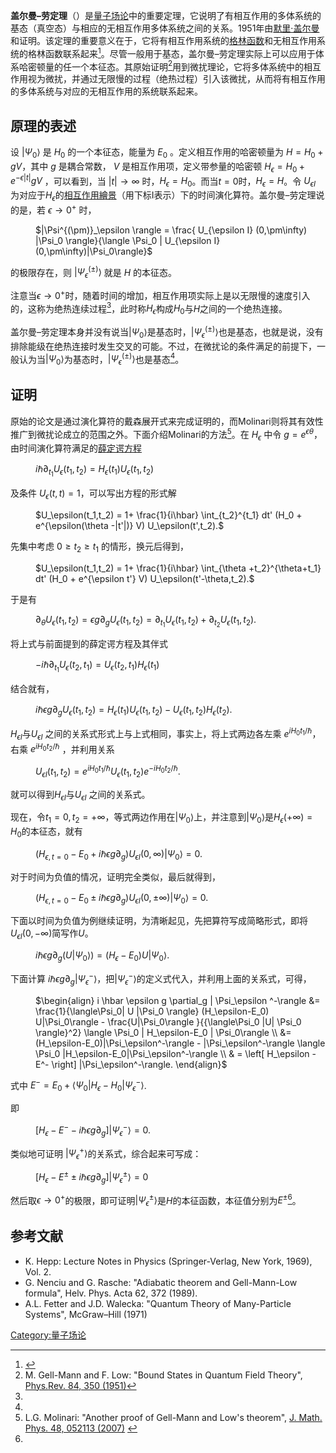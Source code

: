 {{orphan|time=2015-07-05T02:48:23+00:00}}
{{NoteTA|G1=物理學}}
'''盖尔曼–劳定理'''（{{lang-en|'''Gell-Mann and Low theorem'''}}）是[[量子场论|量子场论]]中的重要定理，它说明了有相互作用的多体系统的基态（真空态）与相应的无相互作用多体系统之间的关系。1951年由[[默里·盖尔曼|默里·盖尔曼]]和{{le|弗朗西斯·劳|Francis E. Low}}证明。该定理的重要意义在于，它将有相互作用系统的[[格林函数|格林函数]]和无相互作用系统的格林函数联系起来<ref name="condensed">{{cite book|title=凝聚态量子理论|author=尹道乐，尹澜|isbn=9787301161609|chapter=2}}</ref>。尽管一般用于基态，盖尔曼–劳定理实际上可以应用于体系哈密顿量的任一个本征态。其原始证明<ref name="gl">M. Gell-Mann and F. Low: "Bound States in Quantum Field Theory", [http://link.aps.org/doi/10.1103/PhysRev.84.350 Phys. ][http://link.aps.org/doi/10.1103/PhysRev.84.350 Rev. 84, 350 (1951)]</ref>用到微扰理论，它将多体系统中的相互作用视为微扰，并通过无限慢的过程（绝热过程）引入该微扰，从而将有相互作用的多体系统与对应的无相互作用的系统联系起来。

== 原理的表述 ==
设 <math>|\Psi_0\rangle</math> 是 <math>H_0</math> 的一个本征态，能量为 <math>E_0</math> 。定义相互作用的哈密顿量为 <math>H=H_0 + gV</math>，其中 <math>g</math> 是耦合常数， <math>V</math> 是相互作用项，定义带参量的哈密顿 <math>H_\epsilon=H_0 + e^{-\epsilon |t|}gV</math> ，可以看到，当 <math>|t|\rightarrow\infty</math> 时，<math>H_\epsilon=H_0</math>。而当<math>t=0</math>时，<math>H_\epsilon=H</math>。令 <math>U_{\epsilon I}</math> 为对应于<math>H_\epsilon</math>的[[相互作用繪景|相互作用繪景]]（用下标I表示）下的时间演化算符。盖尔曼–劳定理说的是，若 <math>\epsilon\rightarrow 0^+</math> 时，
: <math> |\Psi^{(\pm)}_\epsilon \rangle = \frac{ U_{\epsilon I} (0,\pm\infty)  |\Psi_0 \rangle}{\langle \Psi_0 | U_{\epsilon I}(0,\pm\infty)|\Psi_0\rangle} </math>
的极限存在，则 <math>|\Psi^{(\pm)}_\epsilon \rangle</math> 就是 <math>H</math> 的本征态。

注意当<math>\epsilon\rightarrow 0^+</math>时，随着时间{{mvar|t}}的增加，相互作用项实际上是以无限慢的速度引入的，这称为绝热连续过程<ref name="condensed" />，此时称<math>H_\epsilon</math>构成<math>H_0</math>与<math>H</math>之间的一个绝热连接。

盖尔曼–劳定理本身并没有说当<math>|\Psi_0\rangle</math>是基态时，<math>|\Psi^{(\pm)}_\epsilon \rangle</math>也是基态，也就是说，没有排除能级在绝热连接时发生交叉的可能。不过，在微扰论的条件满足的前提下，一般认为当<math>|\Psi_0\rangle</math>为基态时，<math>|\Psi^{(\pm)}_\epsilon \rangle</math>也是基态<ref name="condensed" />。

== 证明 ==
原始的论文是通过演化算符的戴森展开式来完成证明的，而Molinari则将其有效性推广到微扰论成立的范围之外。下面介绍Molinari的方法<ref name="molinari">L.G. Molinari: "Another proof of Gell-Mann and Low's theorem", [http://link.aip.org/link/doi/10.1063/1.2740469 J. Math. ] {{webarchive|url=https://archive.is/20130223180232/http://link.aip.org/link/doi/10.1063/1.2740469 |date=2013-02-23 }}[http://link.aip.org/link/doi/10.1063/1.2740469 Phys. 48, 052113 (2007)] {{webarchive|url=https://archive.is/20130223180232/http://link.aip.org/link/doi/10.1063/1.2740469 |date=2013-02-23 }}</ref>。在 <math>H_\epsilon</math> 中令 <math>g=e^{\epsilon \theta}</math>，由时间演化算符满足的[[薛定谔方程|薛定谔方程]]
: <math> i\hbar \partial_{t_1} U_\epsilon(t_1,t_2) = H_\epsilon(t_1) U_\epsilon(t_1,t_2)</math>
及条件 <math>U_\epsilon(t,t)=1</math>，可以写出方程的形式解
: <math>
U_\epsilon(t_1,t_2) = 1+ \frac{1}{i\hbar} \int_{t_2}^{t_1} dt' (H_0 + e^{\epsilon(\theta -|t'|)} V) U_\epsilon(t',t_2).
</math>
先集中考虑 <math>0\geq t_2\geq t_1</math> 的情形，换元后得到，
: <math>
U_\epsilon(t_1,t_2) = 1+ \frac{1}{i\hbar} \int_{\theta +t_2}^{\theta+t_1} dt' (H_0 + e^{\epsilon t'} V) U_\epsilon(t'-\theta,t_2).
</math>
于是有
: <math>
\partial_\theta U_\epsilon(t_1,t_2) = \epsilon g \partial_g U_\epsilon(t_1,t_2) = \partial_{t_1} U_\epsilon(t_1,t_2) + \partial_{t_2} U_\epsilon(t_1,t_2). 
</math>
将上式与前面提到的薛定谔方程及其伴式
: <math> -i\hbar \partial_{t_1} U_\epsilon(t_2,t_1) =  U_\epsilon(t_2,t_1) H_\epsilon(t_1) </math>
结合就有，
: <math>
i\hbar \epsilon g \partial_g U_\epsilon(t_1,t_2) = H_\epsilon(t_1)U_\epsilon(t_1,t_2)- U_\epsilon (t_1,t_2)H_\epsilon (t_2).
</math>

<math>H_{\epsilon I}</math>与<math>U_{\epsilon I}</math> 之间的关系式形式上与上式相同，事实上，将上式两边各左乘 <math>e^{i H_0 t_1/\hbar}</math>，右乘 <math>e^{i H_0 t_2/\hbar}</math> ，并利用关系
: <math>
U_{\epsilon I} (t_1,t_2) = e^{i H_0 t_1/\hbar} U_{\epsilon}(t_1,t_2) e^{-i H_0 t_2 /\hbar}.
</math>
就可以得到<math>H_{\epsilon I}</math>与<math>U_{\epsilon I}</math> 之间的关系式。

现在，令<math>t_1=0, t_2=+\infty</math>，等式两边作用在<math>|\Psi_0\rangle</math>上，并注意到<math>|\Psi_0\rangle</math>是<math>H_\epsilon(+\infty)=H_0</math>的本征态，就有
: <math>
\left(H_{\epsilon, t=0}-E_0 + i \hbar \epsilon g \partial_g\right) U_{\epsilon I}(0,\infty) |\Psi_0\rangle = 0.
</math>
对于时间为负值的情况，证明完全类似，最后就得到，
: <math>
\left(H_{\epsilon, t=0}-E_0 \pm i \hbar \epsilon g \partial_g\right) U_{\epsilon I}(0,\pm\infty) |\Psi_0\rangle = 0.
</math>
下面以时间为负值为例继续证明，为清晰起见，先把算符写成简略形式，即将<math>U_{\epsilon I}(0,-\infty)</math>简写作<math>U</math>。

: <math>i \hbar \epsilon g \partial_g \left(U|\Psi_0\rangle\right) = (H_\epsilon-E_0)U|\Psi_0\rangle.</math>

下面计算 <math>i \hbar \epsilon g \partial_g | \Psi_\epsilon^- \rangle</math>，把<math>| \Psi_\epsilon^- \rangle</math>的定义式代入，并利用上面的关系式，可得，
: <math>
\begin{align}
i \hbar \epsilon g \partial_g | \Psi_\epsilon ^-\rangle &= 
\frac{1}{\langle\Psi_0| U |\Psi_0 \rangle} (H_\epsilon-E_0) U|\Psi_0\rangle 
- \frac{U|\Psi_0\rangle }{{\langle\Psi_0 |U| \Psi_0 \rangle}^2} \langle \Psi_0 | H_\epsilon-E_0 | \Psi_0\rangle \\

&= (H_\epsilon-E_0)|\Psi_\epsilon^-\rangle - |\Psi_\epsilon^-\rangle \langle \Psi_0 |H_\epsilon-E_0|\Psi_\epsilon^-\rangle \\

& = \left[ H_\epsilon - E^- \right] |\Psi_\epsilon^-\rangle.
\end{align}
</math>

式中 <math>E^- = E_0 + \langle\Psi_0 | H_\epsilon-H_0 | \Psi_\epsilon^-\rangle</math>.

即
: <math>
\left[ H_\epsilon - E^-  -i\hbar \epsilon g \partial_g \right] |\Psi_\epsilon^-\rangle=0.</math>

类似地可证明 <math>|\Psi_\epsilon^+\rangle</math>的关系式，综合起来可写成：
: <math>
\left[ H_\epsilon - E^\pm  \pm i\hbar \epsilon g \partial_g \right] |\Psi_\epsilon^\pm\rangle=0</math>

然后取<math>\epsilon\rightarrow0^+</math>的极限，即可证明<math>|\Psi_\epsilon^\pm\rangle</math>是<math>H</math>的本征函数，本征值分别为<math>E^\pm</math><ref name="molinari" />。

== 参考文献 ==
{{reflist}}
*K. Hepp: Lecture Notes in Physics (Springer-Verlag, New York, 1969), Vol. 2.
*G. Nenciu and G. Rasche: "Adiabatic theorem and Gell-Mann-Low formula", Helv. Phys. Acta 62, 372 (1989).
*A.L. Fetter and J.D. Walecka: "Quantum Theory of Many-Particle Systems", McGraw–Hill (1971)

[[Category:量子场论|Category:量子场论]]